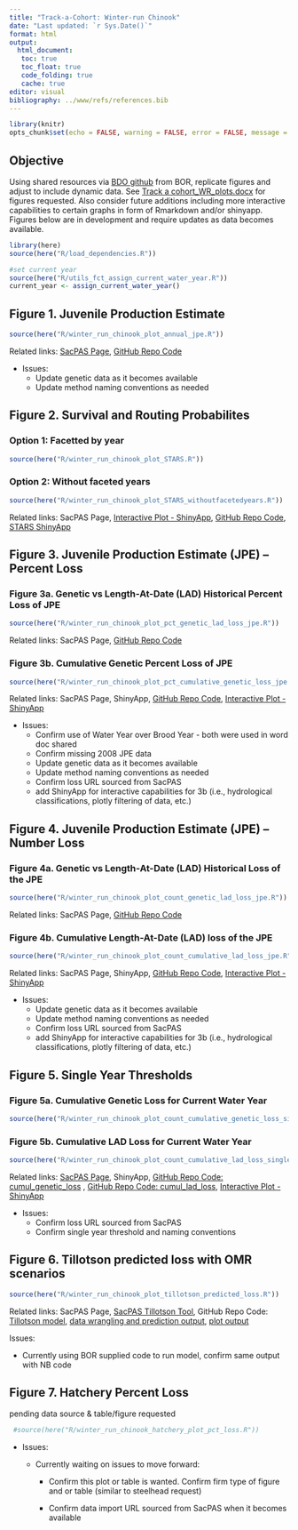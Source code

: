 ```yaml
---
title: "Track-a-Cohort: Winter-run Chinook"
date: "Last updated: `r Sys.Date()`"
format: html
output:
  html_document: 
   toc: true
   toc_float: true
   code_folding: true
   cache: true 
editor: visual
bibliography: ../www/refs/references.bib
---
```


```r
library(knitr)
opts_chunk$set(echo = FALSE, warning = FALSE, error = FALSE, message = FALSE)
```

## Objective

Using shared resources via [BDO github](https://github.com/BDO-Science/track-a-cohort) from BOR, replicate figures and adjust to include dynamic data. See [Track a cohort_WR_plots.docx](https://github.com/BDO-Science/track-a-cohort/blob/main/Track%20a%20Cohort_WR_plots.docx) for figures requested. Also consider future additions including more interactive capabilities to certain graphs in form of Rmarkdown and/or shinyapp. Figures below are in development and require updates as data becomes available.

```r
library(here)
source(here("R/load_dependencies.R"))

#set current year
source(here("R/utils_fct_assign_current_water_year.R"))
current_year <- assign_current_water_year()
```

## Figure 1. Juvenile Production Estimate

```r
source(here("R/winter_run_chinook_plot_annual_jpe.R"))
```

Related links: [SacPAS Page](https://www.cbr.washington.edu/sacramento/data/jpe_data.html){target="_blank"}, [GitHub Repo Code](https://github.com/caitobrien/TAC/blob/main/R/winter_run_chinook_plot_annual_jpe.R){target="_blank"}

-   Issues:
    -   Update genetic data as it becomes available
    -   Update method naming conventions as needed

## Figure 2. Survival and Routing Probabilites

### Option 1: Facetted by year

```r
source(here("R/winter_run_chinook_plot_STARS.R"))
```

### Option 2: Without faceted years

```r
source(here("R/winter_run_chinook_plot_STARS_withoutfacetedyears.R"))
```

Related links: SacPAS Page, [Interactive Plot - ShinyApp](https://csobrien.shinyapps.io/WRChinookSTARS/){target="_blank"}, [GitHub Repo Code](https://github.com/caitobrien/TAC/blob/main/R/winter_run_chinook_plot_STARS.R){target="_blank"}, [STARS ShinyApp](https://www.cbr.washington.edu/shiny/STARS/){target="_blank"}

## Figure 3. Juvenile Production Estimate (JPE) – Percent Loss

### Figure 3a. Genetic vs Length-At-Date (LAD) Historical Percent Loss of JPE

```r
source(here("R/winter_run_chinook_plot_pct_genetic_lad_loss_jpe.R"))
```

Related links: SacPAS Page, [GitHub Repo Code](https://github.com/caitobrien/TAC/blob/main/R/winter_run_chinook_plot_pct_genetic_lad_loss_jpe.R){target="_blank"}

### Figure 3b. Cumulative Genetic Percent Loss of JPE

```r
source(here("R/winter_run_chinook_plot_pct_cumulative_genetic_loss_jpe.R"))
```

Related links: SacPAS Page, ShinyApp, [GitHub Repo Code](https://github.com/caitobrien/TAC/blob/main/R/winter_run_chinook_plot_pct_cumulative_genetic_loss_jpe.R){target="_blank"}, [Interactive Plot - ShinyApp](https://csobrien.shinyapps.io/CumulativeLoss/){target="\"_blank"}

-   Issues:
    -   Confirm use of Water Year over Brood Year - both were used in word doc shared
    -   Confirm missing 2008 JPE data
    -   Update genetic data as it becomes available
    -   Update method naming conventions as needed
    -   Confirm loss URL sourced from SacPAS
    -   add ShinyApp for interactive capabilities for 3b (i.e., hydrological classifications, plotly filtering of data, etc.)

## Figure 4. Juvenile Production Estimate (JPE) – Number Loss

### Figure 4a. Genetic vs Length-At-Date (LAD) Historical Loss of the JPE

```r
source(here("R/winter_run_chinook_plot_count_genetic_lad_loss_jpe.R"))
```

Related links: SacPAS Page, [GitHub Repo Code](https://github.com/caitobrien/TAC/blob/main/R/winter_run_chinook_plot_count_genetic_lad_loss_jpe.R){target="_blank"}

### Figure 4b. Cumulative Length-At-Date (LAD) loss of the JPE

```r
source(here("R/winter_run_chinook_plot_count_cumulative_lad_loss_jpe.R"))
```

Related links: SacPAS Page, ShinyApp, [GitHub Repo Code](https://github.com/caitobrien/TAC/blob/main/R/winter_run_chinook_plot_count_cumulative_lad_loss_jpe.R){target="_blank"}, [Interactive Plot - ShinyApp](https://csobrien.shinyapps.io/CumulativeLoss/){target="\"_blank"}

-   Issues:
    -   Update genetic data as it becomes available
    -   Update method naming conventions as needed
    -   Confirm loss URL sourced from SacPAS
    -   add ShinyApp for interactive capabilities for 3b (i.e., hydrological classifications, plotly filtering of data, etc.)

## Figure 5. Single Year Thresholds

### Figure 5a. Cumulative Genetic Loss for Current Water Year

```r
source(here("R/winter_run_chinook_plot_count_cumulative_genetic_loss_single_year_thresholds.R"))
```

### Figure 5b. Cumulative LAD Loss for Current Water Year

```r
source(here("R/winter_run_chinook_plot_count_cumulative_lad_loss_single_year_thresholds.R"))
```

Related links: [SacPAS Page](https://www.cbr.washington.edu/sacramento/workgroups/salmon_monitoring.html#loss){target="_blank"}, ShinyApp, [GitHub Repo Code: cumul_genetic_loss](https://github.com/caitobrien/TAC/blob/main/R/winter_run_chinook_plot_count_cumulative_genetic_loss_single_year_thresholds.R){target="_blank"} , [GitHub Repo Code: cumul_lad_loss](https://github.com/caitobrien/TAC/blob/main/R/winter_run_chinook_plot_count_cumulative_lad_loss_single_year_thresholds.R){target="_blank"}, [Interactive Plot - ShinyApp](https://csobrien.shinyapps.io/CumulativeLossSingleYearThreshold/){target="\"_blank"}

-   Issues:
    -   Confirm loss URL sourced from SacPAS
    -   Confirm single year threshold and naming conventions

## Figure 6. Tillotson predicted loss with OMR scenarios

```r
source(here("R/winter_run_chinook_plot_tillotson_predicted_loss.R"))
```

Related links: SacPAS Page, [SacPAS Tillotson Tool](https://www.cbr.washington.edu/sacramento/lossandsalvage/){target="_blank"}, GitHub Repo Code: [Tillotson model](https://github.com/caitobrien/TAC/blob/main/data-raw/WR_Model_Setup.R){target="_blank"}, [data wrangling and prediction output](https://github.com/caitobrien/TAC/blob/main/data-raw/utils_fct_predict_tillotson_model.R){target="_black"}, [plot output](https://github.com/caitobrien/TAC/blob/main/R/winter_run_chinook_plot_tillotson_predicted_loss.R){target="_blank"}

Issues:

-   Currently using BOR supplied code to run model, confirm same output with NB code

## Figure 7. Hatchery Percent Loss

pending data source & table/figure requested

```r
 #source(here("R/winter_run_chinook_hatchery_plot_pct_loss.R"))
```

-   Issues:
    -   Currently waiting on issues to move forward:

        -   Confirm this plot or table is wanted. Confirm firm type of figure and or table (similar to steelhead request)

        -   Confirm data import URL sourced from SacPAS when it becomes available
